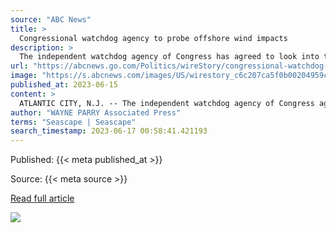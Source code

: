 ```yaml
---
source: "ABC News"
title: >
  Congressional watchdog agency to probe offshore wind impacts
description: >
  The independent watchdog agency of Congress has agreed to look into the impacts that offshore wind development could have on the environment, fishing industry and other areas
url: "https://abcnews.go.com/Politics/wireStory/congressional-watchdog-agency-probe-offshore-wind-impacts-100125410"
image: "https://s.abcnews.com/images/US/wirestory_c6c207ca5f0b00204959cc9213b3e727_12x5_992.jpg"
published_at: 2023-06-15
content: >
  ATLANTIC CITY, N.J. -- The independent watchdog agency of Congress agreed Thursday to look into the impacts that offshore wind development could have on the environment, fishing industry and other ar… [+2863 chars]
author: "WAYNE PARRY Associated Press"
terms: "Seascape | Seascape"
search_timestamp: 2023-06-17 00:58:41.421193
---
```



Published: {{< meta published_at >}}


Source: {{< meta source >}}


[Read full article]({{< meta url >}}){target='_blank'}



![](`r rmarkdown::metadata$image[1]`)

